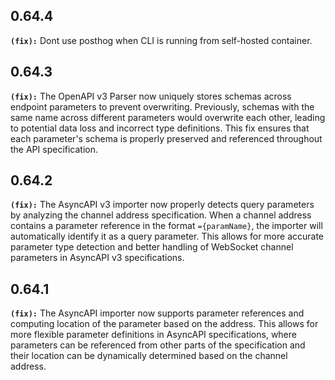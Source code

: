 ## 0.64.4
**`(fix):`** Dont use posthog when CLI is running from self-hosted container.


## 0.64.3
**`(fix):`** The OpenAPI v3 Parser now uniquely stores schemas across endpoint parameters to prevent overwriting. Previously, 
schemas with the same name across different parameters would overwrite each other, leading to potential data loss 
and incorrect type definitions. This fix ensures that each parameter's schema is properly preserved and referenced 
throughout the API specification.


## 0.64.2
**`(fix):`** The AsyncAPI v3 importer now properly detects query parameters by analyzing the channel address specification. 
When a channel address contains a parameter reference in the format `={paramName}`, the importer will automatically 
identify it as a query parameter. This allows for more accurate parameter type detection and better handling of 
WebSocket channel parameters in AsyncAPI v3 specifications.


## 0.64.1
**`(fix):`** The AsyncAPI importer now supports parameter references and computing location of the parameter based on the address. 
This allows for more flexible parameter definitions in AsyncAPI specifications, where parameters can be referenced from other 
parts of the specification and their location can be dynamically determined based on the channel address.


